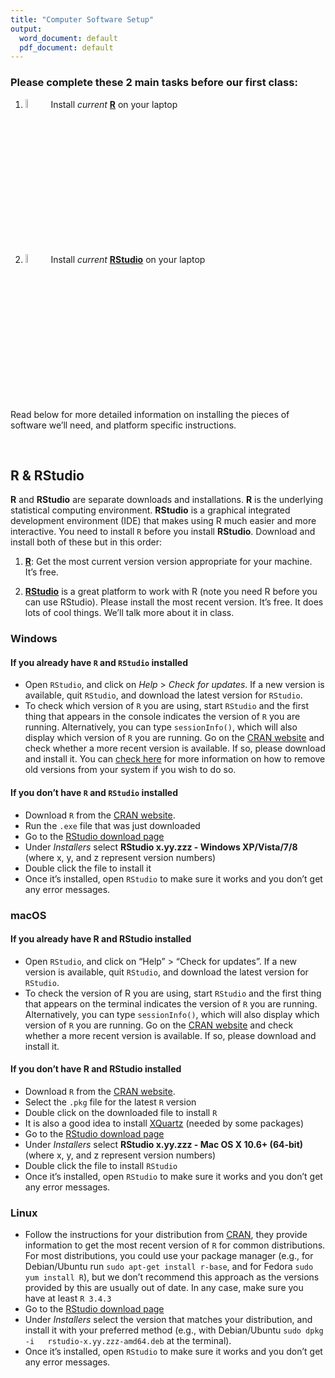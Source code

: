 ```yaml
---
title: "Computer Software Setup"
output:
  word_document: default
  pdf_document: default
---
```


### Please complete these 2 main tasks before our first class:

 
 1. <img src="img/R_logo.png" alt="R" width = "6%"> &nbsp; Install *current* [**R**](https://cran.rstudio.com/) on your laptop
 
 2. <img src="img/Rstudio_icon.png" alt="RStudio" width = "6%"> &nbsp; Install *current* [**RStudio**](https://www.rstudio.com/products/rstudio/download/) on your laptop
 

Read below for more detailed information on installing the pieces of software we'll need, and platform specific instructions.

<br>

 
## R & RStudio

**R** and **RStudio** are separate downloads and installations. **R** is the underlying statistical computing environment. **RStudio** is a graphical integrated development environment (IDE) that makes using R much easier and more interactive. You need to install `R` before you install **RStudio**. Download and install both of these but in this order:

 1. [**R**](http://cran.rstudio.com/): Get the most current version version appropriate for your machine. It's free.

 2. [**RStudio**](http://www.rstudio.com/products/rstudio/download/) is a great platform to work with R (note you need R before you can use RStudio). Please install the most recent version. It's free. It does lots of cool things. We'll talk more about it in class.

### Windows


#### If you already have `R` and `RStudio` installed

* Open `RStudio`, and click on *Help* > *Check for updates*. If a new version is
	available, quit `RStudio`, and download the latest version for `RStudio`.
* To check which version of `R` you are using, start `RStudio` and the first thing
  that appears in the console indicates the version of `R` you are
  running. Alternatively, you can type `sessionInfo()`, which will also display
  which version of `R` you are running. Go on
  the [CRAN website](https://cran.r-project.org/bin/windows/base/) and check
  whether a more recent version is available. If so, please download and install
  it. You can [check here](https://cran.r-project.org/bin/windows/base/rw-FAQ.html#How-do-I-UNinstall-R_003f) for
  more information on how to remove old versions from your system if you wish to do so.

#### If you don't have `R` and `RStudio` installed

* Download `R` from
  the [CRAN website](http://cran.r-project.org/bin/windows/base/release.htm).
* Run the `.exe` file that was just downloaded
* Go to the [RStudio download page](https://www.rstudio.com/products/rstudio/download/#download)
* Under *Installers* select **RStudio x.yy.zzz - Windows
  XP/Vista/7/8** (where x, y, and z represent version numbers)
* Double click the file to install it
* Once it's installed, open `RStudio` to make sure it works and you don't get any
  error messages.

### macOS


#### If you already have R and RStudio installed

* Open `RStudio`, and click on "Help" > "Check for updates". If a new version is
	available, quit `RStudio`, and download the latest version for `RStudio`.
* To check the version of R you are using, start `RStudio` and the first thing
  that appears on the terminal indicates the version of `R` you are running. Alternatively, you can type `sessionInfo()`, which will also display which version of `R` you are running. Go on
  the [CRAN website](https://cran.r-project.org/bin/macosx/) and check
  whether a more recent version is available. If so, please download and install
  it.

#### If you don't have R and RStudio installed

* Download `R` from
  the [CRAN website](http://cran.r-project.org/bin/macosx).
* Select the `.pkg` file for the latest `R` version
* Double click on the downloaded file to install `R`
* It is also a good idea to install [XQuartz](https://www.xquartz.org/) (needed
  by some packages)
* Go to the [RStudio download page](https://www.rstudio.com/products/rstudio/download/#download)
* Under *Installers* select **RStudio x.yy.zzz - Mac OS X 10.6+ (64-bit)**
  (where x, y, and z represent version numbers)
* Double click the file to install `RStudio`
* Once it's installed, open `RStudio` to make sure it works and you don't get any
  error messages.


### Linux

* Follow the instructions for your distribution
  from [CRAN](https://cloud.r-project.org/bin/linux), they provide information
  to get the most recent version of `R` for common distributions. For most
  distributions, you could use your package manager (e.g., for Debian/Ubuntu run
  `sudo apt-get install r-base`, and for Fedora `sudo yum install R`), but we
  don't recommend this approach as the versions provided by this are
  usually out of date. In any case, make sure you have at least `R 3.4.3`
* Go to the
  [RStudio download page](https://www.rstudio.com/products/rstudio/download/#download)
* Under *Installers* select the version that matches your distribution, and
  install it with your preferred method (e.g., with Debian/Ubuntu `sudo dpkg -i
  rstudio-x.yy.zzz-amd64.deb` at the terminal).
* Once it's installed, open `RStudio` to make sure it works and you don't get any
  error messages.
  
<br>
<br>


